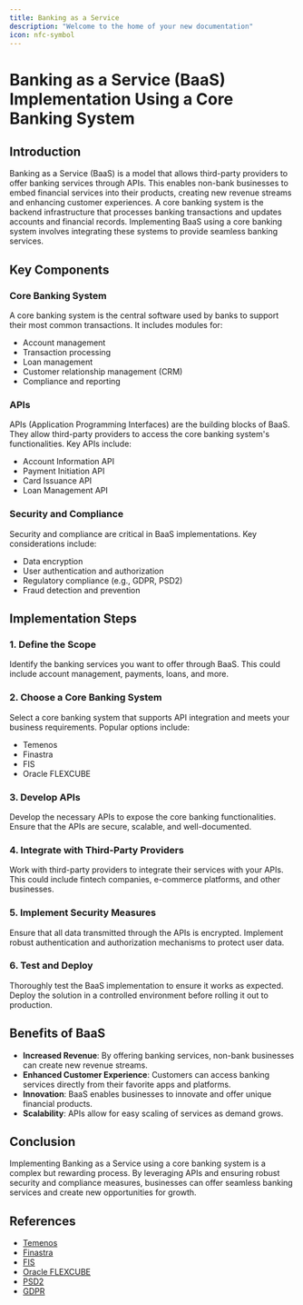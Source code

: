 ```yaml
---
title: Banking as a Service 
description: "Welcome to the home of your new documentation"
icon: nfc-symbol
---
```



# Banking as a Service (BaaS) Implementation Using a Core Banking System

## Introduction

Banking as a Service (BaaS) is a model that allows third-party providers to offer banking services through APIs. This enables non-bank businesses to embed financial services into their products, creating new revenue streams and enhancing customer experiences. A core banking system is the backend infrastructure that processes banking transactions and updates accounts and financial records. Implementing BaaS using a core banking system involves integrating these systems to provide seamless banking services.

## Key Components

### Core Banking System

A core banking system is the central software used by banks to support their most common transactions. It includes modules for:

- Account management
- Transaction processing
- Loan management
- Customer relationship management (CRM)
- Compliance and reporting

### APIs

APIs (Application Programming Interfaces) are the building blocks of BaaS. They allow third-party providers to access the core banking system's functionalities. Key APIs include:

- Account Information API
- Payment Initiation API
- Card Issuance API
- Loan Management API

### Security and Compliance

Security and compliance are critical in BaaS implementations. Key considerations include:

- Data encryption
- User authentication and authorization
- Regulatory compliance (e.g., GDPR, PSD2)
- Fraud detection and prevention

## Implementation Steps

### 1. Define the Scope

Identify the banking services you want to offer through BaaS. This could include account management, payments, loans, and more.

### 2. Choose a Core Banking System

Select a core banking system that supports API integration and meets your business requirements. Popular options include:

- Temenos
- Finastra
- FIS
- Oracle FLEXCUBE

### 3. Develop APIs

Develop the necessary APIs to expose the core banking functionalities. Ensure that the APIs are secure, scalable, and well-documented.

### 4. Integrate with Third-Party Providers

Work with third-party providers to integrate their services with your APIs. This could include fintech companies, e-commerce platforms, and other businesses.

### 5. Implement Security Measures

Ensure that all data transmitted through the APIs is encrypted. Implement robust authentication and authorization mechanisms to protect user data.

### 6. Test and Deploy

Thoroughly test the BaaS implementation to ensure it works as expected. Deploy the solution in a controlled environment before rolling it out to production.

## Benefits of BaaS

- **Increased Revenue**: By offering banking services, non-bank businesses can create new revenue streams.
- **Enhanced Customer Experience**: Customers can access banking services directly from their favorite apps and platforms.
- **Innovation**: BaaS enables businesses to innovate and offer unique financial products.
- **Scalability**: APIs allow for easy scaling of services as demand grows.

## Conclusion

Implementing Banking as a Service using a core banking system is a complex but rewarding process. By leveraging APIs and ensuring robust security and compliance measures, businesses can offer seamless banking services and create new opportunities for growth.

## References

- [Temenos](https://www.temenos.com)
- [Finastra](https://www.finastra.com)
- [FIS](https://www.fisglobal.com)
- [Oracle FLEXCUBE](https://www.oracle.com/industries/financial-services/banking/flexcube.html)
- [PSD2](https://ec.europa.eu/info/law/payment-services-psd-2-directive-eu-2015-2366_en)
- [GDPR](https://gdpr.eu)
